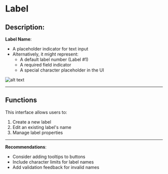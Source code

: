 # Label

## Description:

**Label Name**:

- A placeholder indicator for text input
- Alternatively, it might represent:
  - A default label number (Label #1)
  - A required field indicator
  - A special character placeholder in the UI

![alt text](../../../assets/flow-control/label.png)

---

## Functions

This interface allows users to:

1. Create a new label
2. Edit an existing label's name
3. Manage label properties

---

**Recommendations**:

- Consider adding tooltips to buttons
- Include character limits for label names
- Add validation feedback for invalid names
